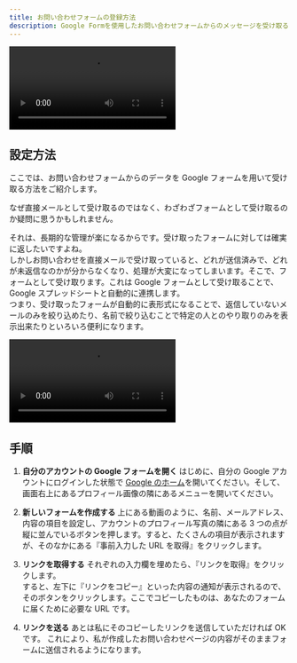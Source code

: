 ```yaml
---
title: お問い合わせフォームの登録方法
description: Google Formを使用したお問い合わせフォームからのメッセージを受け取る方法
---
```


<div class="center">
	<video controls src="/video/form/form.mp4"></video>
</div>

## 設定方法

ここでは、お問い合わせフォームからのデータを Google フォームを用いて受け取る方法をご紹介します。

なぜ直接メールとして受け取るのではなく、わざわざフォームとして受け取るのか疑問に思うかもしれません。

それは、長期的な管理が楽になるからです。受け取ったフォームに対しては確実に返したいですよね。<br />
しかしお問い合わせを直接メールで受け取っていると、どれが送信済みで、どれが未返信なのかが分からなくなり、処理が大変になってしまいます。そこで、フォームとして受け取ります。これは Google フォームとして受け取ることで、 Google スプレッドシートと自動的に連携します。<br />
つまり、受け取ったフォームが自動的に表形式になることで、返信していないメールのみを絞り込めたり、名前で絞り込むことで特定の人とのやり取りのみを表示出来たりといろいろ便利になります。

<div class="center">
	<video controls src="/video/form/spreadsheet.mp4"></video>
</div>

## 手順

1. **自分のアカウントの Google フォームを開く**
   はじめに、自分の Google アカウントにログインした状態で [Google のホーム](https://www.google.co.jp/)を開いてください。そして、画面右上にあるプロフィール画像の隣にあるメニューを開いてください。

2. **新しいフォームを作成する**
   上にある動画のように、名前、メールアドレス、内容の項目を設定し、アカウントのプロフィール写真の隣にある 3 つの点が縦に並んでいるボタンを押します。すると、たくさんの項目が表示されますが、そのなかにある『事前入力した URL を取得』をクリックします。

3. **リンクを取得する**
   それぞれの入力欄を埋めたら、『リンクを取得』をクリックします。<br />
   すると、左下に『リンクをコピー』といった内容の通知が表示されるので、そのボタンをクリックします。ここでコピーしたものは、あなたのフォームに届くために必要な URL です。

4. **リンクを送る**
   あとは私にそのコピーしたリンクを送信していただければ OK です。
   これにより、私が作成したお問い合わせページの内容がそのままフォームに送信されるようになります。
